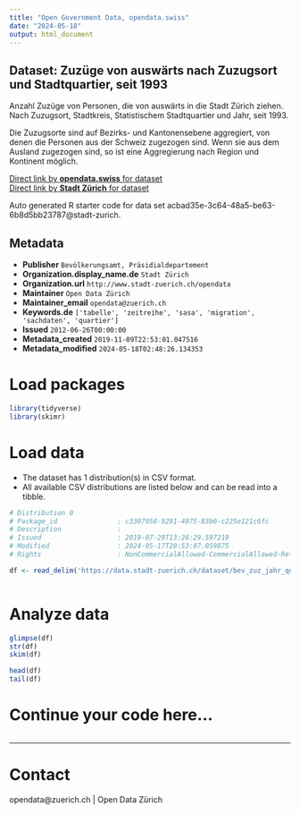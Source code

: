 ```yaml
---
title: "Open Government Data, opendata.swiss"
date: "2024-05-18"
output: html_document
---
```


## Dataset: Zuzüge von auswärts nach Zuzugsort und Stadtquartier, seit 1993


Anzahl Zuzüge von Personen, die von auswärts in die Stadt Zürich ziehen. Nach Zuzugsort, Stadtkreis, Statistischem Stadtquartier und Jahr, seit 1993.

Die Zuzugsorte sind auf Bezirks- und Kantonensebene aggregiert, von denen die Personen aus der Schweiz zugezogen sind. Wenn sie aus dem Ausland zugezogen sind, so ist eine Aggregierung nach Region und Kontinent möglich.


[Direct link by **opendata.swiss** for dataset](https://opendata.swiss/de/dataset/zuzuge-nach-zuzugsort-und-stadtquartier-seit-19932)<br>
[Direct link by **Stadt Zürich** for dataset](https://data.stadt-zuerich.ch/dataset/bev_zuz_jahr_quartier_od3511)

Auto generated R starter code for data set acbad35e-3c64-48a5-be63-6b8d5bb23787@stadt-zurich.

## Metadata

- **Publisher** `Bevölkerungsamt, Präsidialdepartement`
- **Organization.display_name.de** `Stadt Zürich`
- **Organization.url** `http://www.stadt-zuerich.ch/opendata`
- **Maintainer** `Open Data Zürich`
- **Maintainer_email** `opendata@zuerich.ch`
- **Keywords.de** `['tabelle', 'zeitreihe', 'sasa', 'migration', 'sachdaten', 'quartier']`
- **Issued** `2012-06-26T00:00:00`
- **Metadata_created** `2019-11-09T22:53:01.047516`
- **Metadata_modified** `2024-05-18T02:48:26.134353`


# Load packages

```r

library(tidyverse)
library(skimr)

```

# Load data

-   The dataset has 1 distribution(s) in CSV format.
-   All available CSV distributions are listed below and can be read into a tibble.

```r

# Distribution 0
# Package_id               : c3307958-9291-4975-83b0-c225e121c6fc
# Description              : 
# Issued                   : 2019-07-29T13:26:29.597219
# Modified                 : 2024-05-17T20:53:07.059875
# Rights                   : NonCommercialAllowed-CommercialAllowed-ReferenceNotRequired

df <- read_delim('https://data.stadt-zuerich.ch/dataset/bev_zuz_jahr_quartier_od3511/download/BEV351OD3511.csv')



```

# Analyze data

```r

glimpse(df)
str(df)
skim(df)

head(df)
tail(df)

```

# Continue your code here...

```r

```

------------------------------------------------------------------------

# Contact

opendata@zuerich.ch | Open Data Zürich
